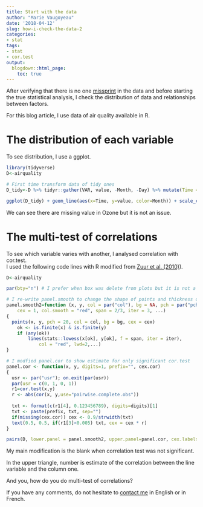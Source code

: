 ```yaml
---
title: Start with the data
author: "Marie Vaugoyeau"
date: '2018-04-12'
slug: how-i-check-the-data-2
categories:
- stat
tags:
- stat
- cor.test
output:
  blogdown::html_page:
    toc: true
---
```


After verifying that there is no one [missprint](https://mvaugoyeau.netlify.com/2018/02/22/how-i-check-the-data/) in the data and before starting the true statistical analysis, I check the distribution of data and relationships between factors.  

For this blog article, I use data of air quality available in R.  

# The distribution of each variable
To see distribution, I use a ggplot.  
```r
library(tidyverse)
D<-airquality

# First time transform data of tidy ones
D_tidy<-D %>% tidyr::gather(VAR, value, -Month, -Day) %>% mutate(Time = Month*30.5+Day)

ggplot(D_tidy) + geom_line(aes(x=Time, y=value, color=Month)) + scale_color_distiller("Month", palette = "Spectral") + facet_wrap(~VAR, scales = "free_y") + theme_minimal() + ylab("")

```
We can see there are missing value in Ozone but it is not an issue.  
  
# The multi-test of correlations
To see which variable varies with another, I analysed correlation with cor.test.  
I used the following code lines with R modified from [Zuur et al. (2010)](http://onlinelibrary.wiley.com/doi/10.1111/j.2041-210X.2009.00001.x/abstract)).  

```r
D<-airquality

par(bty="n") # I prefer when box was delete from plots but it is not a necessary

# I re-write panel.smooth to change the shape of points and	thickness of the red line
panel.smooth2=function (x, y, col = par("col"), bg = NA, pch = par("pch"),
    cex = 1, col.smooth = "red", span = 2/3, iter = 3, ...)
{
  points(x, y, pch = 20, col = col, bg = bg, cex = cex)
    ok <- is.finite(x) & is.finite(y)
    if (any(ok))
        lines(stats::lowess(x[ok], y[ok], f = span, iter = iter),
            col = "red", lwd=2,...)
}

# I modfied panel.cor to show estimate for only significant cor.test
panel.cor <- function(x, y, digits=1, prefix="", cex.cor)
{
  usr <- par("usr"); on.exit(par(usr))
  par(usr = c(0, 1, 0, 1))
  r1=cor.test(x,y)
  r <- abs(cor(x, y,use="pairwise.complete.obs"))
  
  txt <- format(c(r1[4], 0.123456789), digits=digits)[1]
  txt <- paste(prefix, txt, sep="")
  if(missing(cex.cor)) cex <- 0.9/strwidth(txt)
  text(0.5, 0.5, if(r1[3]<0.005) txt, cex = cex * r)
}

pairs(D, lower.panel = panel.smooth2, upper.panel=panel.cor, cex.labels=1.3)
```

My main modification is the blank when correlation test was not significant.  

In the upper triangle, number is estimate of the correlation between the line variable and the column one.  

And you, how do you do multi-test of correlations?  

If you have any comments, do not hesitate to [contact me](https://mvaugoyeau.netlify.com/aboutme/) in English or in French.  
